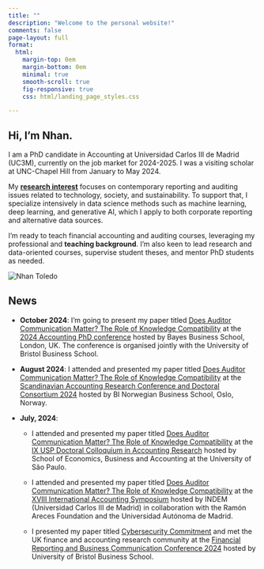 ```yaml
---
title: ""
description: "Welcome to the personal website!"
comments: false
page-layout: full
format:
  html: 
    margin-top: 0em
    margin-bottom: 0em
    minimal: true
    smooth-scroll: true
    fig-responsive: true
    css: html/landing_page_styles.css

---
```


::: {.column-screen}
::: {.hero-container}

::: {.hero-content}
# Hi, I'm <span class="gradient_text">Nhan</span>.

I am a PhD candidate in Accounting at Universidad Carlos III de Madrid (UC3M), currently on the job market for 2024-2025. I was a visiting scholar at UNC-Chapel Hill from January to May 2024.

My <span class="gradient_text"><strong><a href="research/index.html" style="color: inherit; text-decoration: none; text-decoration: underline;">research interest</a></strong></span> focuses on contemporary reporting and auditing issues related to technology, society, and sustainability. To support that, I specialize intensively in data science methods such as machine learning, deep learning, and generative AI, which I apply to both corporate reporting and alternative data sources.

I'm ready to teach financial accounting and auditing courses, leveraging my professional and <span class="gradient_text"><strong><a href="teaching/index.html" style="color: inherit; text-decoration: none;">teaching background</a></strong></span>. I'm also keen to lead research and data-oriented courses, supervise student theses, and mentor PhD students as needed.

:::

::: {.hero-image}
![](img/nhan_toledo.png){alt="Nhan Toledo"}
:::

:::
:::

:::{#news}
## News
- **October 2024**: I'm going to present my paper titled [Does Auditor Communication Matter? The Role of Knowledge Compatibility](research/index.html) at the [2024 Accounting PhD conference](https://www.bayes.city.ac.uk/faculties-and-research/centres/cefarr/2024-accounting-phd-conference) hosted by Bayes Business School, London, UK. The conference is organised jointly with the University of Bristol Business School.

- **August 2024**: I attended and presented my paper titled [Does Auditor Communication Matter? The Role of Knowledge Compatibility](research/index.html) at the [Scandinavian Accounting Research Conference and Doctoral Consortium 2024](https://www.bi.edu/about-bi/events/2024/august/the-scandinavian-accounting-research-conference-and-doctoral-consortium-2024/) hosted by BI Norwegian Business School, Oslo, Norway. 

- **July, 2024**: 
  - I attended and presented my paper titled [Does Auditor Communication Matter? The Role of Knowledge Compatibility](research/index.html) at the [IX USP Doctoral Colloquium in Accounting Research](https://www.fea.usp.br/sites/default/files/arquivos/anexos/ix_usp_doctoral_consortium_-_call_for_projects_2024-03-11.pdf) hosted by School of Economics, Business and Accounting at the University of São Paulo.

  - I attended and presented my paper titled [Does Auditor Communication Matter? The Role of Knowledge Compatibility](research/index.html) at the [XVIII International Accounting Symposium](https://indem.uc3m.es/en/evento/d/53/xviii-international-research-symposium-for-accounting-academics) hosted by INDEM (Universidad Carlos III de Madrid) in collaboration with the Ramón Areces Foundation and the Universidad Autónoma de Madrid.

  - I presented my paper titled [Cybersecurity Commitment](research/index.html) and met the UK finance and accounting research community at the [Financial Reporting and Business Communication Conference 2024](https://www.bristol.ac.uk/business-school/research/events/2024/financial-reporting-and-business-communication-conference-2024.html) hosted by University of Bristol Business School. 
:::
